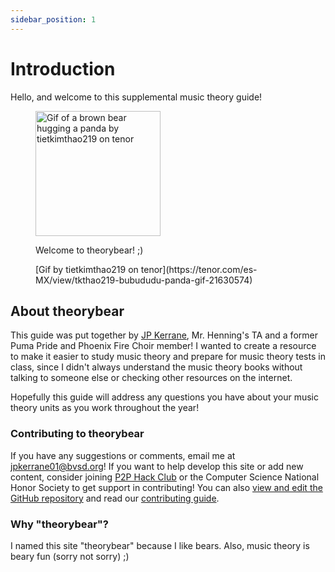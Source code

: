 ```yaml
---
sidebar_position: 1
---
```


# Introduction

Hello, and welcome to this supplemental music theory guide!

<figure class="card card__body" style={{display: 'inline-flex', float: 'right'}}>

<img alt="Gif of a brown bear hugging a panda by tietkimthao219 on tenor" src="/img/tkthao219-bubududu-panda.gif" width="200"/>

<figcaption>
    <p class="card__body">Welcome to theorybear! ;)</p>
      <footer class="card__footer">
        [Gif by tietkimthao219 on tenor](https://tenor.com/es-MX/view/tkthao219-bubududu-panda-gif-21630574)
      </footer>
  </figcaption>
</figure>

## About theorybear

This guide was put together by [JP Kerrane](https://www.jameskerrane.com), Mr. Henning's TA and a former Puma Pride and Phoenix Fire Choir member! I wanted to create a resource to make it easier to study music theory and prepare for music theory tests in class, since I didn't always understand the music theory books without talking to someone else or checking other resources on the internet.

Hopefully this guide will address any questions you have about your music theory units as you work throughout the year!

### Contributing to theorybear

If you have any suggestions or comments, email me at [jpkerrane01@bvsd.org](mailto:jpkerrane01@bvsd.org)! If you want to help develop this site or add new content, consider joining [P2P Hack Club](https://www.p2phack.club) or the Computer Science National Honor Society to get support in contributing! You can also [view and edit the GitHub repository](https://github.com/thatrobotdev/theorybear) and read our [contributing guide](/docs/how-to-contribute).

### Why "theorybear"?

I named this site "theorybear" because I like bears. Also, music theory is beary fun (sorry not sorry) ;)
